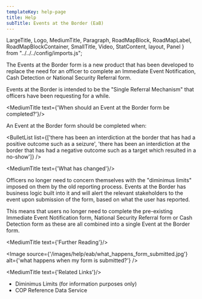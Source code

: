 ```yaml
---
templateKey: help-page
title: Help
subTitle: Events at the Border (EaB)
---
```

LargeTitle, Logo, MediumTitle, Paragraph, RoadMapBlock, RoadMapLabel, RoadMapBlockContainer, SmallTitle, Video, StatContent, layout, Panel } from "../../../config/imports.js";

The Events at the Border form is a new product that has been developed to replace the need for an officer to complete an Immediate Event Notification, Cash Detection or National Security Referral form.

Events at the Border is intended to be the "Single Referral Mechanism" that officers have been requesting for a while.

<MediumTitle text={'When should an Event at the Border form be completed?'}/>

An Event at the Border form should be completed when:

<BulletList list={['there has been an interdiction at the border that has had a positive outcome such as a seizure', 'there has been an interdiction at the border that has had a negative outcome such as a target which resulted in a no-show']} />

<MediumTitle text={'What has changed'}/>

Officers no longer need to concern themselves with the "diminimus limits" imposed on them by the old reporting process. 
Events at the Border has business logic built into it and will alert the relevant stakeholders to the event upon submission of the form, based on what the user has reported.

This means that users no longer need to complete the pre-existing Immediate Event Notification form, National Security Referral form or Cash Detection form as these are all combined into a single Event at the Border form.

<MediumTitle text={'Further Reading'}/>

<Image source={'/images/help/eab/what_happens_form_submitted.jpg'} alt={'what happens when my form is submitted?'} />

<MediumTitle text={'Related Links'}/>

<ul class="govuk-list govuk-list--bullet">
	<li><Link class="govuk-link" to="#">Diminimus Limits (for information purposes only)</Link></li>
	<li><Link class="govuk-link" to="https://www.refdata.homeoffice.gov.uk/">COP Reference Data Service</Link></li>
</ul>

